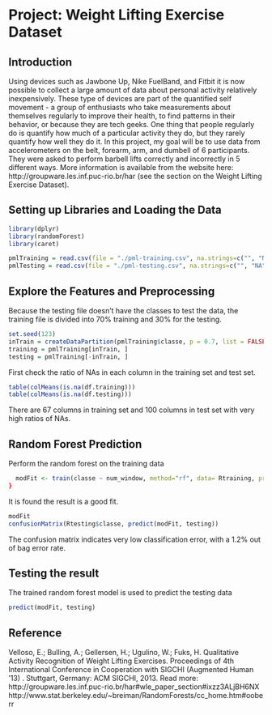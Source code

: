 
Project: Weight Lifting Exercise Dataset
========================================================

## Introduction
Using devices such as Jawbone Up, Nike FuelBand, and Fitbit it is now possible to collect a large amount of data about personal activity relatively inexpensively. These type of devices are part of the quantified self movement - a group of enthusiasts who take measurements about themselves regularly to improve their health, to find patterns in their behavior, or because they are tech geeks. One thing that people regularly do is quantify how much of a particular activity they do, but they rarely quantify how well they do it. In this project, my goal will be to use data from accelerometers on the belt, forearm, arm, and dumbell of 6 participants. They were asked to perform barbell lifts correctly and incorrectly in 5 different ways. More information is available from the website here: http://groupware.les.inf.puc-rio.br/har (see the section on the Weight Lifting Exercise Dataset).


## Setting up Libraries and Loading the Data
```r
library(dplyr)
library(randomForest)
library(caret)

pmlTraining = read.csv(file = "./pml-training.csv", na.strings=c("", "NA"))
pmlTesting = read.csv(file = "./pml-testing.csv", na.strings=c("", "NA"))
```
## Explore the Features and Preprocessing
Because the testing file doesn't have the classes to test the data, the training file is divided into 70% training and 30% for the testing.
```r
set.seed(123)
inTrain = createDataPartition(pmlTraining$classe, p = 0.7, list = FALSE)
training = pmlTraining[inTrain, ]
testing = pmlTraining[-inTrain, ]
```
First check the ratio of NAs in each column in the training set and test set.
```r
table(colMeans(is.na(df.training)))
table(colMeans(is.na(df.testing)))
```
There are 67 columns in training set and 100 columns in test set with very high ratios of NAs. 

## Random Forest Prediction
Perform the random forest on the training data
```r
  modFit <- train(classe ~ num_window, method="rf", data= Rtraining, prox=TRUE)
}
```
It is found the result is a good fit.
```r
modFit
confusionMatrix(Rtesting$classe, predict(modFit, testing))
```
The confusion matrix indicates very low classification error, with a 1.2% out of bag error rate. 

## Testing the result
The trained random forest model is used to predict the testing data
```r
predict(modFit, testing)
```
## Reference
Velloso, E.; Bulling, A.; Gellersen, H.; Ugulino, W.; Fuks, H. Qualitative Activity Recognition of Weight Lifting Exercises. Proceedings of 4th International Conference in Cooperation with SIGCHI (Augmented Human '13) . Stuttgart, Germany: ACM SIGCHI, 2013. Read more: http://groupware.les.inf.puc-rio.br/har#wle_paper_section#ixzz3ALjBH6NX
http://www.stat.berkeley.edu/~breiman/RandomForests/cc_home.htm#ooberr

